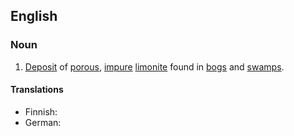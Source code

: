==English==

===Noun===
{{wikipedia}}
{{en-noun|sg=[[bog iron]] [[ore]]|-}}

# {{Geology}} [[deposit|Deposit]] of [[porous]], [[impure]] [[limonite]] found in [[bog]]s and [[swamp]]s.

====Translations====
{{trans-top|deposit}}
*Finnish: {{t-|fi|Järvimalmi}}
*German: {{t-|de|Raseneisenstein|f}}
{{trans-mid}}
{{trans-bottom}}